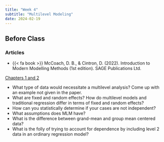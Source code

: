 ```yaml
---
title: "Week 4"
subtitle: "Multilevel Modeling"
date: 2024-02-19
---
```


## Before Class

### Articles

- {{< fa book >}} McCoach, D. B., & Cintron, D. (2022). Introduction to Modern Modelling Methods (1st edition). SAGE Publications Ltd.

[Chapters 1 and 2](/readings/MLM_12.pdf)

  - What type of data would necessitate a multilevel analysis? Come up with an example not given in the paper.
  - What are fixed and random effects? How do multilevel models and traditional regression differ in terms of fixed and random effects?
  - How can you statistically determine if your cases are not independent?
  - What assumptions does MLM have?
  - What is the difference between grand-mean and group mean centered data?
  - What is the folly of trying to account for dependence by including level 2 data in an ordinary regression model?
